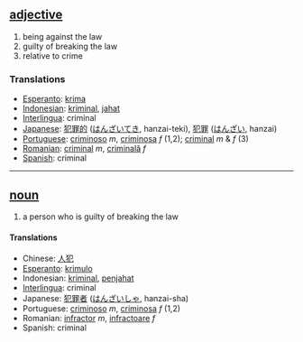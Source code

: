 == [[adjective]] ==
# being against the law
# guilty of breaking the law
# relative to crime

=== Translations ===
*[[Esperanto]]: [[krima]]
*[[Indonesian]]: [[kriminal]], [[jahat]]
*[[Interlingua]]: criminal
*[[Japanese]]: [[犯罪的]] ([[はんざいてき]], hanzai-teki), [[犯罪]] ([[はんざい]], hanzai)
*[[Portuguese]]: [[criminoso]] ''m'', [[criminosa]] ''f'' (1,2); [[criminal]] ''m'' & ''f'' (3)
*[[Romanian]]: [[criminal]] ''m'', [[criminală]] ''f''
*[[Spanish]]: criminal

----

== [[noun]] ==
# a person who is guilty of breaking the law

==== Translations ====
*Chinese: [[人犯]]
*[[Esperanto]]: [[krimulo]]
*Indonesian: [[kriminal]], [[jahat|penjahat]]
*[[Interlingua]]: criminal
*Japanese: [[犯罪者]] ([[はんざいしゃ]], hanzai-sha)
*Portuguese: [[criminoso]] ''m'', [[criminosa]] ''f'' (1,2)
*Romanian: [[infractor]] ''m'', [[infractoare]] ''f'' 
*Spanish: criminal